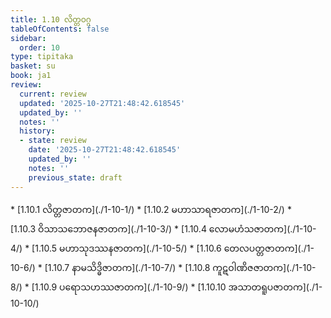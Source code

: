 ```yaml
---
title: 1.10 လိတ္တဝဂ္ဂ
tableOfContents: false
sidebar:
  order: 10
type: tipitaka
basket: su
book: ja1
review:
  current: review
  updated: '2025-10-27T21:48:42.618545'
  updated_by: ''
  notes: ''
  history:
  - state: review
    date: '2025-10-27T21:48:42.618545'
    updated_by: ''
    notes: ''
    previous_state: draft
---
```



<ReviewStatus review={frontmatter.review} showDetails={true} />

<HypothesisAnnotation frontmatter={frontmatter} />

<DynamicBreadcrumb />



<TableOfContents book="ja1" section="1.10">
* [1.10.1 လိတ္တဇာတက](./1-10-1/)
* [1.10.2 မဟာသာရဇာတက](./1-10-2/)
* [1.10.3 ဝိသာသဘောဇနဇာတက](./1-10-3/)
* [1.10.4 လောမဟံသဇာတက](./1-10-4/)
* [1.10.5 မဟာသုဒဿနဇာတက](./1-10-5/)
* [1.10.6 တေလပတ္တဇာတက](./1-10-6/)
* [1.10.7 နာမသိဒ္ဓိဇာတက](./1-10-7/)
* [1.10.8 ကူဋဝါဏိဇဇာတက](./1-10-8/)
* [1.10.9 ပရောသဟဿဇာတက](./1-10-9/)
* [1.10.10 အသာတရူပဇာတက](./1-10-10/)
</TableOfContents>